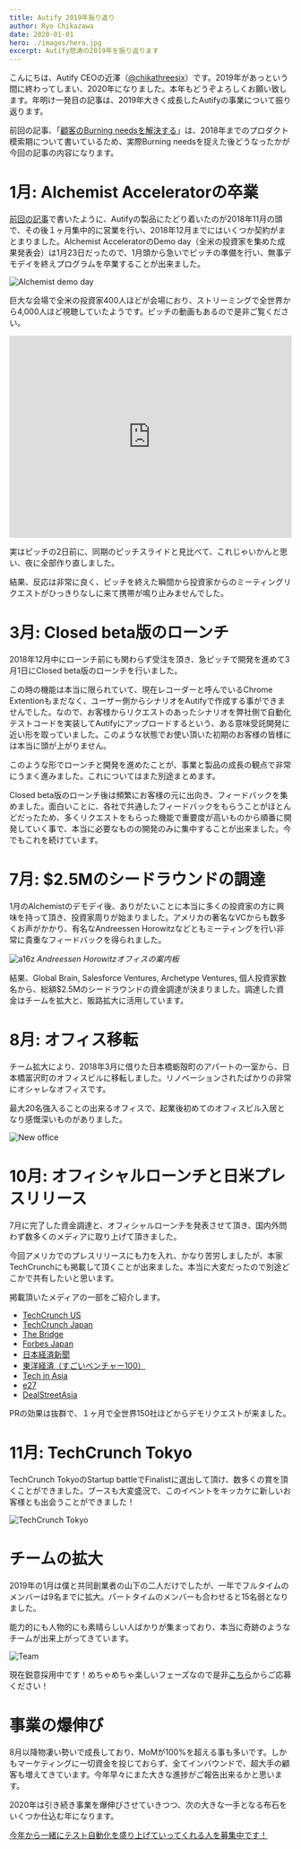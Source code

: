 ```yaml
---
title: Autify 2019年振り返り
author: Ryo Chikazawa
date: 2020-01-01
hero: ./images/hero.jpg
excerpt: Autify怒涛の2019年を振り返ります
---
```


こんにちは、Autify CEOの近澤（[@chikathreesix](https://twitter.com/chikathreesix)）です。2019年があっという間に終わってしまい、2020年になりました。本年もどうぞよろしくお願い致します。年明け一発目の記事は、2019年大きく成長したAutifyの事業について振り返ります。

前回の記事、「[顧客のBurning needsを解決する](/burning-needs)」は、2018年までのプロダクト模索期について書いているため、実際Burning needsを捉えた後どうなったかが今回の記事の内容になります。

# 1月: Alchemist Acceleratorの卒業

[前回の記事](/burning-needs)で書いたように、Autifyの製品にたどり着いたのが2018年11月の頭で、その後１ヶ月集中的に営業を行い、2018年12月までにはいくつか契約がまとまりました。Alchemist AcceleratorのDemo day（全米の投資家を集めた成果発表会）は1月23日だったので、1月頭から急いでピッチの準備を行い、無事デモデイを終えプログラムを卒業することが出来ました。

![Alchemist demo day](./images/demo_day.jpg)

巨大な会場で全米の投資家400人ほどが会場におり、ストリーミングで全世界から4,000人ほど視聴していたようです。ピッチの動画もあるので是非ご覧ください。

<p>
  <iframe src="https://player.vimeo.com/video/313960885" width="100%" height="360" frameborder="0" allow="autoplay; fullscreen" allowfullscreen></iframe>
</p>

実はピッチの2日前に、同期のピッチスライドと見比べて、これじゃいかんと思い、夜に全部作り直しました。

結果、反応は非常に良く、ピッチを終えた瞬間から投資家からのミーティングリクエストがひっきりなしに来て携帯が鳴り止みませんでした。

# 3月: Closed beta版のローンチ

2018年12月中にローンチ前にも関わらず受注を頂き、急ピッチで開発を進めて3月1日にClosed beta版のローンチを行いました。

この時の機能は本当に限られていて、現在レコーダーと呼んでいるChrome Extentionもまだなく、ユーザー側からシナリオをAutifyで作成する事ができませんでした。なので、お客様からリクエストのあったシナリオを弊社側で自動化テストコードを実装してAutifyにアップロードするという、ある意味受託開発に近い形を取っていました。このような状態でお使い頂いた初期のお客様の皆様には本当に頭が上がりません。

このような形でローンチと開発を進めたことが、事業と製品の成長の観点で非常にうまく進みました。これについてはまた別途まとめます。

Closed beta版のローンチ後は頻繁にお客様の元に出向き、フィードバックを集めました。面白いことに、各社で共通したフィードバックをもらうことがほとんどだったため、多くリクエストをもらった機能で重要度が高いものから順番に開発していく事で、本当に必要なものの開発のみに集中することが出来ました。今でもこれを続けています。


# 7月: $2.5Mのシードラウンドの調達

1月のAlchemistのデモデイ後、ありがたいことに本当に多くの投資家の方に興味を持って頂き、投資家周りが始まりました。アメリカの著名なVCからも数多くお声がかかり、有名なAndreessen Horowitzなどともミーティングを行い非常に貴重なフィードバックを得られました。

![a16z](./images/a16z.jpg)
*Andreessen Horowitzオフィスの案内板*

結果、Global Brain, Salesforce Ventures, Archetype Ventures, 個人投資家数名から、総額$2.5Mのシードラウンドの資金調達が決まりました。調達した資金はチームを拡大と、販路拡大に活用しています。

# 8月: オフィス移転

チーム拡大により、2018年3月に借りた日本橋蛎殻町のアパートの一室から、日本橋富沢町のオフィスビルに移転しました。リノベーションされたばかりの非常にオシャレなオフィスです。

最大20名強入ることの出来るオフィスで、起業後初めてのオフィスビル入居となり感慨深いものがありました。

![New office](./images/new_office.jpg)

# 10月: オフィシャルローンチと日米プレスリリース

7月に完了した資金調達と、オフィシャルローンチを発表させて頂き、国内外問わず数多くのメディアに取り上げて頂きました。

今回アメリカでのプレスリリースにも力を入れ、かなり苦労しましたが、本家TechCrunchにも掲載して頂くことが出来ました。本当に大変だったので別途どこかで共有したいと思います。

掲載頂いたメディアの一部をご紹介します。

- [TechCrunch US](https://techcrunch.com/2019/10/16/autify-raises-2-5m-seed-round-for-its-no-code-software-testing-platform/)
- [TechCrunch Japan](https://jp.techcrunch.com/2019/10/02/autify-fund-raising/)
- [The Bridge](https://thebridge.jp/2019/10/autify-fundraising-ai-software-testing)
- [Forbes Japan](https://forbesjapan.com/articles/detail/29985)
- [日本経済新聞](https://www.nikkei.com/article/DGXMZO50616920U9A001C1XY0000/)
- [東洋経済（すごいベンチャー100）](https://twitter.com/chikathreesix/status/1163709604263448576)
- [Tech in Asia](https://www.techinasia.com/autify-2m-seed-round)
- [e27](https://e27.co/ai-software-testing-platform-autify-receives-us2-5m-seed-round-gearing-up-for-global-launch-20191002/)
- [DealStreetAsia](https://www.dealstreetasia.com/stories/autify-global-brain-corporation-salesforce-archetype-ventures-156267/)

PRの効果は抜群で、１ヶ月で全世界150社ほどからデモリクエストが来ました。

# 11月: TechCrunch Tokyo

TechCrunch TokyoのStartup battleでFinalistに選出して頂け、数多くの賞を頂くことができました。ブースも大変盛況で、このイベントをキッカケに新しいお客様とも出会うことができました！

![TechCrunch Tokyo](./images/techcrunch.jpg)

# チームの拡大

2019年の1月は僕と共同創業者の山下の二人だけでしたが、一年でフルタイムのメンバーは9名までに拡大。パートタイムのメンバーも合わせると15名弱となりました。

能力的にも人物的にも素晴らしい人ばかりが集まっており、本当に奇跡のようなチームが出来上がってきています。

![Team](./images/team.jpg)

現在鋭意採用中です！めちゃめちゃ楽しいフェーズなので是非[こちら](https://autify.com/careers)からご応募ください！

# 事業の爆伸び

8月以降物凄い勢いで成長しており、MoMが100%を超える事も多いです。しかもマーケティングに一切資金を投じておらず、全てインバウンドで、超大手の顧客も増えてきています。今年早々にまた大きな進捗がご報告出来るかと思います。

2020年は引き続き事業を爆伸びさせていきつつ、次の大きな一手となる布石をいくつか仕込む年になります。

[今年から一緒にテスト自動化を盛り上げていってくれる人を募集中です！](https://autify.com/careers)

